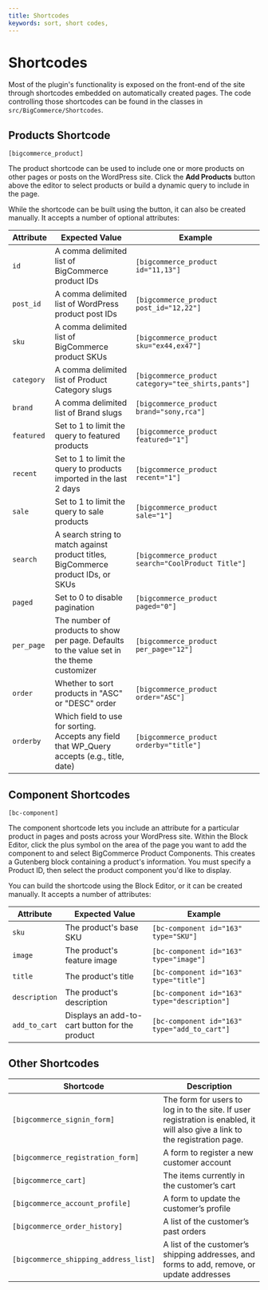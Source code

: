 ```yaml
---
title: Shortcodes
keywords: sort, short codes, 
---
```


# Shortcodes

Most of the plugin's functionality is exposed on the front-end of the site through shortcodes embedded on automatically created pages. The code controlling those shortcodes can be found in the classes in `src/BigCommerce/Shortcodes`.

## Products Shortcode

`[bigcommerce_product]`

The product shortcode can be used to include one or more products on other pages or posts on the WordPress site. Click the **Add Products** button above the editor to select products or build a dynamic query to include in the page.

While the shortcode can be built using the button, it can also be created manually. It accepts a number of optional attributes:

|Attribute|Expected Value|Example|
|-|-|-|
|`id`|A comma delimited list of BigCommerce product IDs        |`[bigcommerce_product id="11,13"]`|
|`post_id`|A comma delimited list of WordPress product post IDs|`[bigcommerce_product post_id="12,22"]`|
|`sku`|A comma delimited list of BigCommerce product SKUs|`[bigcommerce_product sku="ex44,ex47"]`|
|`category`|A comma delimited list of Product Category slugs|`[bigcommerce_product category="tee_shirts,pants"]`|
|`brand`| A comma delimited list of Brand slugs|`[bigcommerce_product brand="sony,rca"]`|
|`featured`|Set to 1 to limit the query to featured products  |`[bigcommerce_product featured="1"]`|
|`recent`|Set to 1 to limit the query to products imported in the last 2 days |`[bigcommerce_product recent="1"]`|
|`sale`|Set to 1 to limit the query to sale products|`[bigcommerce_product sale="1"]`|
|`search`|A search string to match against product titles, BigCommerce product IDs, or SKUs|`[bigcommerce_product search="CoolProduct Title"]`|
|`paged`| Set to 0 to disable pagination  |`[bigcommerce_product paged="0"]`|
|`per_page`|The number of products to show per page. Defaults to the value set in the theme customizer|`[bigcommerce_product per_page="12"]`|
|`order`|Whether to sort products in "ASC" or "DESC" order|`[bigcommerce_product order="ASC"]`|
|`orderby`|Which field to use for sorting. Accepts any field that WP_Query accepts (e.g., title, date)|`[bigcommerce_product orderby="title"]`|

## Component Shortcodes

`[bc-component]`

The component shortcode lets you include an attribute for a particular product in pages and posts across your WordPress site. Within the Block Editor, click the plus symbol on the area of the page you want to add the component to and select BigCommerce Product Components. This creates a Gutenberg block containing a product's information. You must specify a Product ID, then select the product component you'd like to display.

You can build the shortcode using the Block Editor, or it can be created manually. It accepts a number of attributes:

|Attribute|Expected Value|Example|
|-|-|-|
|`sku`|The product's base SKU|`[bc-component id="163" type="SKU"]`|
|`image`|The product's feature image|`[bc-component id="163" type="image"]`|
|`title`|The product's title|`[bc-component id="163" type="title"]`|
|`description`|The product's description|`[bc-component id="163" type="description"]`|
|`add_to_cart`| Displays an add-to-cart button for the product |`[bc-component id="163" type="add_to_cart"]`|

## Other Shortcodes

|Shortcode|Description|
|-|-|
|`[bigcommerce_signin_form]` | The form for users to log in to the site. If user registration is enabled, it will also give a link to the registration page. |
|`[bigcommerce_registration_form]`| A form to register a new customer account |
|`[bigcommerce_cart]`| The items currently in the customer’s cart |
|`[bigcommerce_account_profile]`| A form to update the customer’s profile |
|`[bigcommerce_order_history]`| A list of the customer’s past orders |
|`[bigcommerce_shipping_address_list]`| A list of the customer’s shipping addresses, and forms to add, remove, or update addresses |
